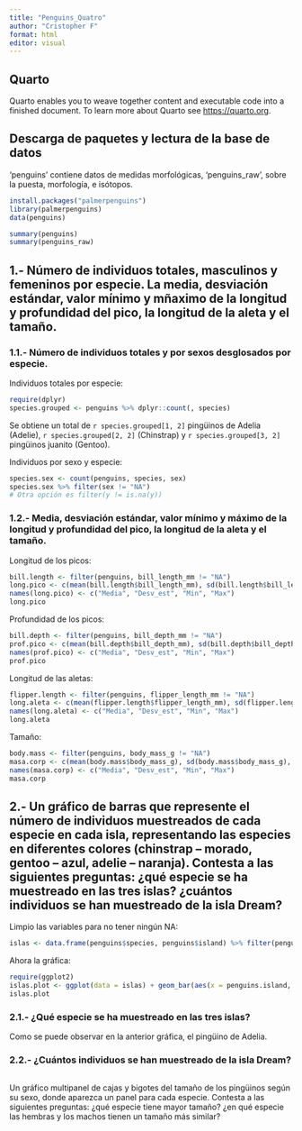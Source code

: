```yaml
---
title: "Penguins_Quatro"
author: "Cristopher F"
format: html
editor: visual
---
```


## Quarto

Quarto enables you to weave together content and executable code into a finished document. To learn more about Quarto see <https://quarto.org>.

## Descarga de paquetes y lectura de la base de datos

'penguins' contiene datos de medidas morfológicas, 'penguins_raw', sobre la puesta, morfología, e isótopos.

```r
install.packages("palmerpenguins")
library(palmerpenguins)
data(penguins)

summary(penguins)
summary(penguins_raw)
```

## 1.- Número de individuos totales, masculinos y femeninos por especie. La media, desviación estándar, valor mínimo y mñaximo de la longitud y profundidad del pico, la longitud de la aleta y el tamaño.

### 1.1.- Número de individuos totales y por sexos desglosados por especie.

Individuos totales por especie:

```r
require(dplyr)
species.grouped <- penguins %>% dplyr::count(, species)
```

Se obtiene un total de `r species.grouped[1, 2]` pingüinos de Adelia (Adelie), `r species.grouped[2, 2]` (Chinstrap) y `r species.grouped[3, 2]` pingüinos juanito (Gentoo).

Individuos por sexo y especie:

```r
species.sex <- count(penguins, species, sex)
species.sex %>% filter(sex != "NA")
# Otra opción es filter(y != is.na(y))
```

### 1.2.- Media, desviación estándar, valor mínimo y máximo de la longitud y profundidad del pico, la longitud de la aleta y el tamaño.

Longitud de los picos:

```r
bill.length <- filter(penguins, bill_length_mm != "NA") 
long.pico <- c(mean(bill.length$bill_length_mm), sd(bill.length$bill_length_mm), min(bill.length$bill_length_mm), max(bill.length$bill_length_mm))
names(long.pico) <- c("Media", "Desv_est", "Min", "Max")
long.pico
```
Profundidad de los picos:

```r
bill.depth <- filter(penguins, bill_depth_mm != "NA") 
prof.pico <- c(mean(bill.depth$bill_depth_mm), sd(bill.depth$bill_depth_mm), min(bill.depth$bill_depth_mm), max(bill.depth$bill_depth_mm))
names(prof.pico) <- c("Media", "Desv_est", "Min", "Max")
prof.pico
```
Longitud de las aletas:

```r
flipper.length <- filter(penguins, flipper_length_mm != "NA") 
long.aleta <- c(mean(flipper.length$flipper_length_mm), sd(flipper.length$flipper_length_mm), min(flipper.length$flipper_length_mm), max(flipper.length$flipper_length_mm))
names(long.aleta) <- c("Media", "Desv_est", "Min", "Max")
long.aleta
```
Tamaño:

```r
body.mass <- filter(penguins, body_mass_g != "NA") 
masa.corp <- c(mean(body.mass$body_mass_g), sd(body.mass$body_mass_g), min(body.mass$body_mass_g), max(body.mass$body_mass_g))
names(masa.corp) <- c("Media", "Desv_est", "Min", "Max")
masa.corp
```
## 2.- Un gráfico de barras que represente el número de individuos muestreados de cada especie en cada isla, representando las especies en diferentes colores (chinstrap – morado, gentoo – azul, adelie – naranja). Contesta a las siguientes preguntas: ¿qué especie se ha muestreado en las tres islas? ¿cuántos individuos se han muestreado de la isla Dream?

Limpio las variables para no tener ningún NA:

```r
islas <- data.frame(penguins$species, penguins$island) %>% filter(penguins.species != "NA") %>% filter(penguins.island != "NA")
```

Ahora la gráfica:

```r
require(ggplot2)
islas.plot <- ggplot(data = islas) + geom_bar(aes(x = penguins.island, fill = penguins.species)) + scale_fill_manual(name = "Especies de pingüino", values = c("orange", "purple", "navy")) + labs(x = "Isla", y = "Número de individuos (n)")
islas.plot
```

### 2.1.- ¿Qué especie se ha muestreado en las tres islas?

Como se puede observar en la anterior gráfica, el pingüino de Adelia.

### 2.2.- ¿Cuántos individuos se han muestreado de la isla Dream?

```r

```

Un gráfico multipanel de cajas y bigotes del tamaño de los pingüinos según su sexo, donde aparezca un panel para cada especie. Contesta a las siguientes preguntas: ¿qué especie tiene mayor tamaño? ¿en qué especie las hembras y los machos tienen un tamaño más similar?

